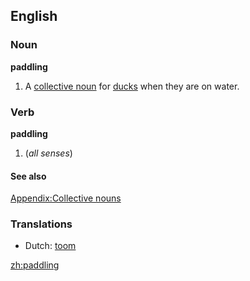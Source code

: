 ==English==

===Noun===
'''paddling'''

# A [[collective noun]] for [[duck]]s when they are on water.

===Verb===
'''paddling'''

# {{present participle of|[[paddle]]}} (''all senses'')

====See also====
[[Appendix:Collective nouns]]

===Translations===
*Dutch: [[toom]] {{m}}

[[zh:paddling]]